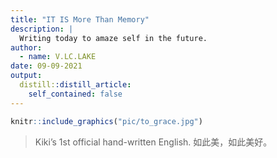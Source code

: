 ```yaml
---
title: "IT IS More Than Memory"
description: |
  Writing today to amaze self in the future.
author:
  - name: V.LC.LAKE 
date: 09-09-2021
output:
  distill::distill_article:
    self_contained: false
---
```

```r
knitr::include_graphics("pic/to_grace.jpg")
```
> Kiki's 1st official hand-written English. 如此美，如此美好。  





